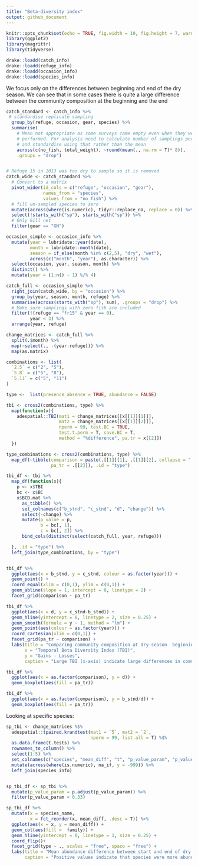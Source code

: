 ```yaml
---
title: "Beta-diversity index"
output: github_document
---
```


```r
knitr::opts_chunk$set(echo = TRUE, fig.width = 10, fig.height = 7, warning = F)
library(ggplot2)
library(magrittr)
library(tidyverse)
```

```r
drake::loadd(catch_info)
drake::loadd(refuge_info)
drake::loadd(occasion_info)
drake::loadd(species_info)
```

We focus only on the differences between beginning and end of the dry season.
We can see that in some cases there is quite a large difference between the community composition at the beginning and the end 

```r
catch_standard <- catch_info %>%
 # standardise replicate sampling
  group_by(refuge, occasion, gear, species) %>%
  summarise(
    # Mean not appropriate as some surveys came empty even when they were
    # performed. For analysis need to calculate number of samplings performed
    # and standardise using that rather than the mean
    across(c(no_fish, total_weight), ~round(mean(., na.rm = T)* 8)), 
    .groups = "drop")


# Refuge 15 in 2013 was too dry to sample so it is removed
catch_wide <- catch_standard %>%
  # Convert to a matrix
  pivot_wider(id_cols = c("refuge", "occasion", "gear"), 
              names_from = "species", 
              values_from = "no_fish") %>%
  # fill un-sampled species to zero
  mutate(across(where(is.numeric), tidyr::replace_na, replace = 0)) %>%
  select(!starts_with("sp"), starts_with("sp")) %>%
  # Only Gill net 
  filter(gear == "GN")

occasion_simple <- occasion_info %>%
  mutate(year = lubridate::year(date),
         month = lubridate::month(date), 
         season = if_else(month %in% c(2,5), "dry", "wet"),
         across(c("month", "year"), as.character)) %>%
  select(occasion, year, season, month) %>%
  distinct() %>%
  mutate(year = (1:n() - 1) %/% 4) 

catch_full <- occasion_simple %>%
  right_join(catch_wide, by = "occasion") %>%
  group_by(year, season, month, refuge) %>%
  summarise(across(starts_with("sp"), sum), .groups = "drop") %>%
  # Make sure samplings with zero fish are included
  filter(!(refuge == "fr15" & year == 0), 
         year < 3) %>%
  arrange(year, refuge) 

change_matrices <- catch_full %>%
  split(.$month) %>%
  map(~select(., -(year:refuge))) %>%
  map(as.matrix)

combinations <- list(
  `2.5` = c("2", "5"), 
  `5.8` = c("5", "8"), 
  `5.11` = c("5", "11")
)

type <-  list(presence_absence = TRUE, abundance = FALSE)

tbi <- cross2(combinations, type) %>%
  map(function(x){
    adespatial::TBI(mat1 = change_matrices[[x[[1]][1]]], 
                    mat2 = change_matrices[[x[[1]][2]]], 
                    nperm = 99, test.BC = TRUE,
                    test.t.perm = T, save.BC = T, 
                    method = "%difference", pa.tr = x[[2]]) 
  })

type_combinations <- cross2(combinations, type) %>%
  map_df(~tibble(comparison = paste(.[[1]][1], .[[1]][2], collapse = "."), 
                 pa_tr = .[[2]]), .id = "type")

tbi_df <- tbi %>%
  map_df(function(x){
    p <- x$TBI
    bc <- x$BC
    x$BCD.mat %>%
      as_tibble() %>%
      set_colnames(c("b_stnd", "c_stnd", "d", "change")) %>%
      select(-change) %>%
      mutate(p_value = p, 
             b = bc[, 1], 
             c = bc[, 2]) %>%
      bind_cols(distinct(select(catch_full, year, refuge)))

  }, .id = "type") %>%
  left_join(type_combinations, by = "type")


tbi_df %>%
  ggplot(aes(x = b_stnd, y = c_stnd, colour = as.factor(year))) +
  geom_point() +
  coord_equal(xlim = c(0,1), ylim = c(0,1)) +
  geom_abline(slope = 1, intercept = 0, linetype = 2) +
  facet_grid(comparison ~ pa_tr)

tbi_df %>%
  ggplot(aes(x = d, y = c_stnd-b_stnd)) +
  geom_hline(yintercept = 0, linetype = 2, size = 0.25) +
  geom_smooth(formula = y ~ 1, method = "lm") +
  geom_point(aes(colour = as.factor(year))) +
  coord_cartesian(xlim = c(0,1)) +
  facet_grid(pa_tr ~ comparison) +
  labs(title = "Comparing community composition at dry season  beginning/end", 
       x = "Temporal Beta Diversity Index (TBI)", 
       y = "Gains - Losses", 
       caption = "Large TBI (x-axis) indicate large differences in community composition between the beginning and the end of the dry season.\n Positive values in the Gain-Losses (y-axis) indicate that the differences were primarly caused by abundance or species gains and negative values indicate that the differences were primarly caused by abundance or species losses. ")

tbi_df %>%
  ggplot(aes(x = as.factor(comparison), y = d)) +
  geom_boxplot(aes(fill = pa_tr)) 

tbi_df %>%
  ggplot(aes(x = as.factor(comparison), y = b_stnd/d)) +
  geom_boxplot(aes(fill = pa_tr)) 
```

Looking at specific species: 

```r
sp_tbi <- change_matrices %$%
  adespatial::tpaired.krandtest(mat1 = `5`, mat2 = `2`, 
                                nperm = 99, list.all = T) %$%
  as.data.frame(t.tests) %>%
  rownames_to_column() %>%
  select(1:5) %>%
  set_colnames(c("species", "mean_diff", "t", "p_value_param", "p_value_perm")) %>%
  mutate(across(where(is.numeric), na_if, y = -999)) %>%
  left_join(species_info)


sp_tbi_df <- sp_tbi %>%
  mutate(p_value_param = p.adjust(p_value_param)) %>%
  filter(p_value_param < 0.33) 

sp_tbi_df %>%
  mutate(x = species_name, 
         x = fct_reorder(x, mean_diff, .desc = T)) %>%
  ggplot(aes(x = x, y = mean_diff)) +
  geom_col(aes(fill =  family)) +
  geom_hline(yintercept = 0, linetype = 1, size = 0.25) +
  coord_flip()+
  facet_grid(type ~ ., scales = "free", space = "free") +
  labs(title = "Mean abundance difference between start and end of dry season", 
       caption = "Positive values indicate that species were more abundant at the beginning of the dry season.\nOnly species where the differences were significant across all sites and years are shown.")
```
